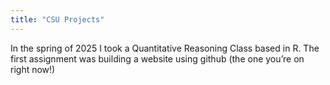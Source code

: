 ```yaml
---
title: "CSU Projects"
---
```


In the spring of 2025 I took a Quantitative Reasoning Class based in R. The first assignment was building a website using github (the one you're on right now!)
